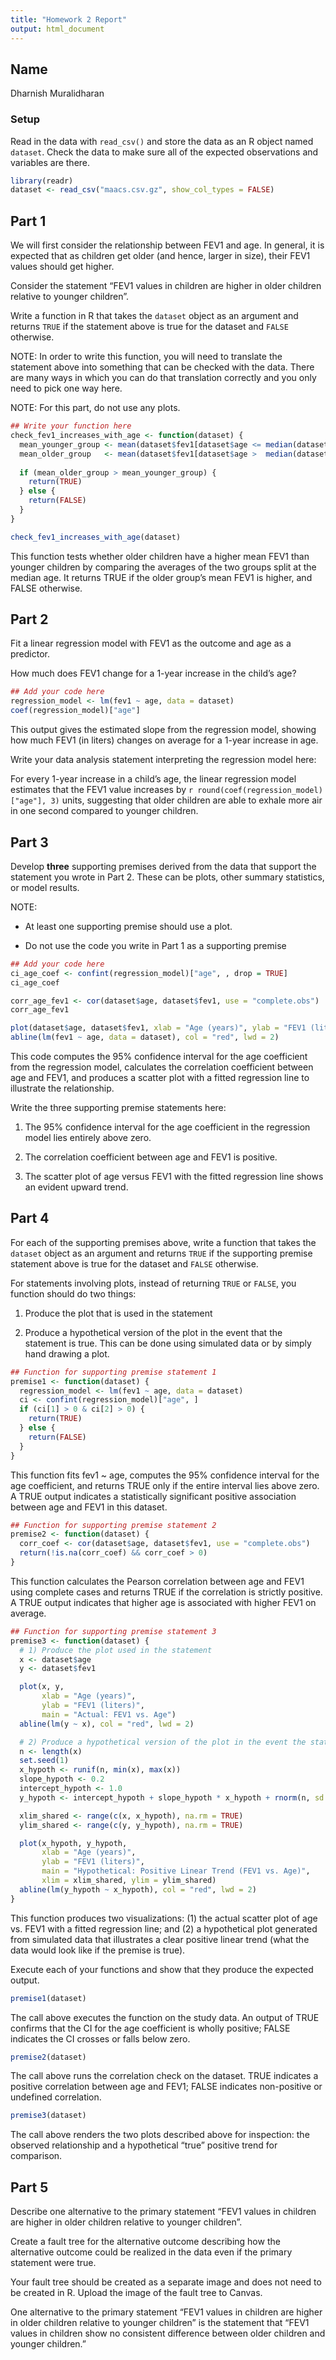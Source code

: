 ```yaml
---
title: "Homework 2 Report"
output: html_document
---
```



## Name

Dharnish Muralidharan

### Setup

Read in the data with `read_csv()` and store the data as an R object named `dataset`. Check the data to make sure all of the expected observations and variables are there.


```r
library(readr)
dataset <- read_csv("maacs.csv.gz", show_col_types = FALSE)
```

## Part 1

We will first consider the relationship between FEV1 and age. In general, it is expected that as children get older (and hence, larger in size), their FEV1 values should get higher. 

Consider the statement "FEV1 values in children are higher in older children relative to younger children". 

Write a function in R that takes the `dataset` object as an argument and returns `TRUE` if the statement above is true for the dataset and `FALSE` otherwise. 

NOTE: In order to write this function, you will need to translate the statement above into something that can be checked with the data. There are many ways in which you can do that translation correctly and you only need to pick one way here. 

NOTE: For this part, do not use any plots.

```r
## Write your function here
check_fev1_increases_with_age <- function(dataset) {
  mean_younger_group <- mean(dataset$fev1[dataset$age <= median(dataset$age, na.rm = TRUE)], na.rm = TRUE)
  mean_older_group   <- mean(dataset$fev1[dataset$age >  median(dataset$age, na.rm = TRUE)], na.rm = TRUE)
  
  if (mean_older_group > mean_younger_group) {
    return(TRUE)
  } else {
    return(FALSE)
  }
}

check_fev1_increases_with_age(dataset)
```
This function tests whether older children have a higher mean FEV1 than younger children by comparing the averages of the two groups split at the median age. It returns TRUE if the older group’s mean FEV1 is higher, and FALSE otherwise.

## Part 2

Fit a linear regression model with FEV1 as the outcome and age as a predictor.

How much does FEV1 change for a 1-year increase in the child's age? 

```r
## Add your code here
regression_model <- lm(fev1 ~ age, data = dataset)
coef(regression_model)["age"]
```
This output gives the estimated slope from the regression model, showing how much FEV1 (in liters) changes on average for a 1-year increase in age.

Write your data analysis statement interpreting the regression model here:

For every 1-year increase in a child's age, the linear regression model estimates that the FEV1 value increases by `r round(coef(regression_model)["age"], 3)` units, suggesting that older children are able to exhale more air in one second compared to younger children.

## Part 3

Develop **three** supporting premises derived from the data that support the statement you wrote in Part 2. These can be plots, other summary statistics, or model results. 

NOTE: 

* At least one supporting premise should use a plot.

* Do not use the code you write in Part 1 as a supporting premise

```r
## Add your code here
ci_age_coef <- confint(regression_model)["age", , drop = TRUE]
ci_age_coef

corr_age_fev1 <- cor(dataset$age, dataset$fev1, use = "complete.obs")
corr_age_fev1

plot(dataset$age, dataset$fev1, xlab = "Age (years)", ylab = "FEV1 (liters)")
abline(lm(fev1 ~ age, data = dataset), col = "red", lwd = 2)
```
This code computes the 95% confidence interval for the age coefficient from the regression model, calculates the correlation coefficient between age and FEV1, and produces a scatter plot with a fitted regression line to illustrate the relationship.

Write the three supporting premise statements here:

1. The 95% confidence interval for the age coefficient in the regression model lies entirely above zero.

2. The correlation coefficient between age and FEV1 is positive.

3. The scatter plot of age versus FEV1 with the fitted regression line shows an evident upward trend.


## Part 4

For each of the supporting premises above, write a function that takes the `dataset` object as an argument and returns `TRUE` if the supporting premise statement above is true for the dataset and `FALSE` otherwise. 

For statements involving plots, instead of returning `TRUE` or `FALSE`, you function should do two things:

1. Produce the plot that is used in the statement

2. Produce a hypothetical version of the plot in the event that the statement is true. This can be done using simulated data or by simply hand drawing a plot.


```r
## Function for supporting premise statement 1
premise1 <- function(dataset) {
  regression_model <- lm(fev1 ~ age, data = dataset)
  ci <- confint(regression_model)["age", ]
  if (ci[1] > 0 & ci[2] > 0) {
    return(TRUE)
  } else {
    return(FALSE)
  }
}
```
This function fits fev1 ~ age, computes the 95% confidence interval for the age coefficient, and returns TRUE only if the entire interval lies above zero. A TRUE output indicates a statistically significant positive association between age and FEV1 in this dataset.

```r
## Function for supporting premise statement 2
premise2 <- function(dataset) {
  corr_coef <- cor(dataset$age, dataset$fev1, use = "complete.obs")
  return(!is.na(corr_coef) && corr_coef > 0)
}
```
This function calculates the Pearson correlation between age and FEV1 using complete cases and returns TRUE if the correlation is strictly positive. A TRUE output indicates that higher age is associated with higher FEV1 on average.

```r
## Function for supporting premise statement 3
premise3 <- function(dataset) {
  # 1) Produce the plot used in the statement
  x <- dataset$age
  y <- dataset$fev1

  plot(x, y, 
       xlab = "Age (years)", 
       ylab = "FEV1 (liters)", 
       main = "Actual: FEV1 vs. Age")
  abline(lm(y ~ x), col = "red", lwd = 2)

  # 2) Produce a hypothetical version of the plot in the event the statement is true (simulated data)
  n <- length(x)
  set.seed(1)
  x_hypoth <- runif(n, min(x), max(x))
  slope_hypoth <- 0.2
  intercept_hypoth <- 1.0
  y_hypoth <- intercept_hypoth + slope_hypoth * x_hypoth + rnorm(n, sd = 0.3)

  xlim_shared <- range(c(x, x_hypoth), na.rm = TRUE)
  ylim_shared <- range(c(y, y_hypoth), na.rm = TRUE)

  plot(x_hypoth, y_hypoth,
       xlab = "Age (years)",
       ylab = "FEV1 (liters)",
       main = "Hypothetical: Positive Linear Trend (FEV1 vs. Age)",
       xlim = xlim_shared, ylim = ylim_shared)
  abline(lm(y_hypoth ~ x_hypoth), col = "red", lwd = 2)
}
```
This function produces two visualizations: (1) the actual scatter plot of age vs. FEV1 with a fitted regression line; and (2) a hypothetical plot generated from simulated data that illustrates a clear positive linear trend (what the data would look like if the premise is true).

Execute each of your functions and show that they produce the expected output.

```r
premise1(dataset)
```
The call above executes the function on the study data. An output of TRUE confirms that the CI for the age coefficient is wholly positive; FALSE indicates the CI crosses or falls below zero.

```r
premise2(dataset)
```
The call above runs the correlation check on the dataset. TRUE indicates a positive correlation between age and FEV1; FALSE indicates non-positive or undefined correlation.

```r
premise3(dataset)
```
The call above renders the two plots described above for inspection: the observed relationship and a hypothetical “true” positive trend for comparison.

## Part 5

Describe one alternative to the primary statement "FEV1 values in children are higher in older children relative to younger children". 

Create a fault tree for the alternative outcome describing how the alternative outcome could be realized in the data even if the primary statement were true.

Your fault tree should be created as a separate image and does not need to be created in R. Upload the image of the fault tree to Canvas.

One alternative to the primary statement "FEV1 values in children are higher in older children relative to younger children" is the statement that "FEV1 values in children show no consistent difference between older children and younger children."
